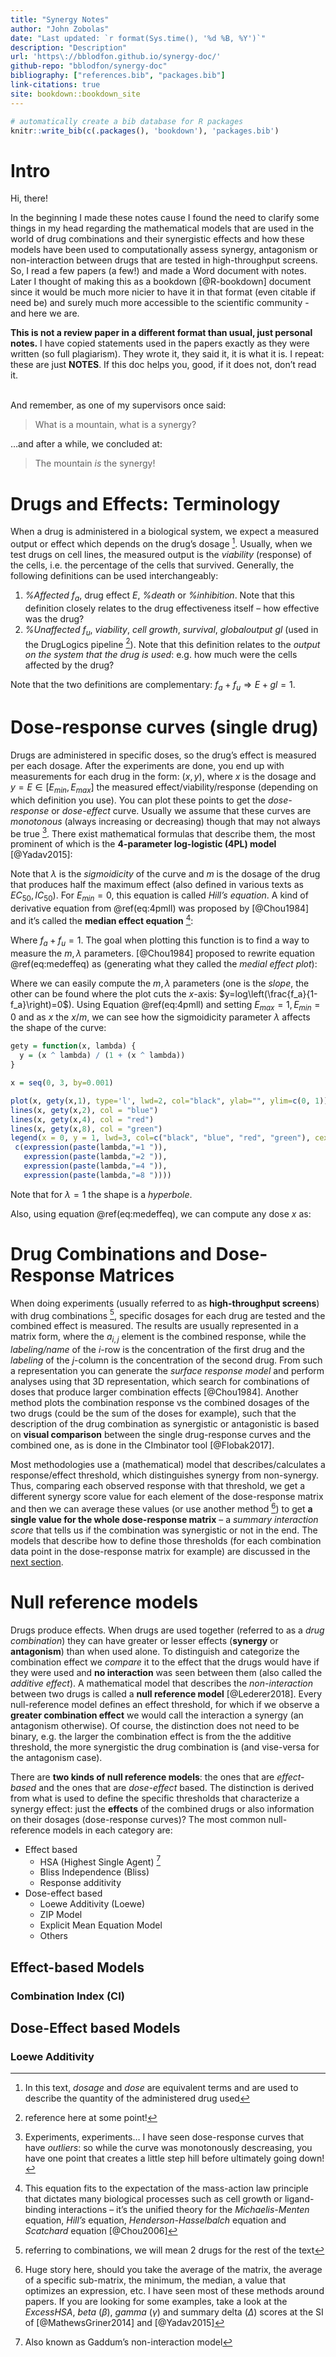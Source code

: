 ```yaml
---
title: "Synergy Notes"
author: "John Zobolas"
date: "Last updated: `r format(Sys.time(), '%d %B, %Y')`"
description: "Description"
url: 'https\://bblodfon.github.io/synergy-doc/'
github-repo: "bblodfon/synergy-doc"
bibliography: ["references.bib", "packages.bib"]
link-citations: true
site: bookdown::bookdown_site
---
```


```r
# automatically create a bib database for R packages
knitr::write_bib(c(.packages(), 'bookdown'), 'packages.bib')
```

# Intro {-}

Hi, there!

In the beginning I made these notes cause I found the need to clarify some things in my head regarding the mathematical models that are used in the world of drug combinations and their synergistic effects and how these models have been used to computationally assess synergy, antagonism or non-interaction between drugs that are tested in high-throughput screens. 
So, I read a few papers (a few!) and made a Word document with notes.
Later I thought of making this as a bookdown [@R-bookdown] document since it would be much more nicier to have it in that format (even citable if need be) and surely much more accessible to the scientific community - and here we are.

**This is not a review paper in a different format than usual, just personal notes.**
I have copied statements used in the papers exactly as they were written (so full plagiarism). They wrote it, they said it, it is what it is. I repeat: these are just **NOTES**. If this doc helps you, good, if it does not, don't read it.

</br>
And remember, as one of my supervisors once said:

> What is a mountain, what is a synergy?

...and after a while, we concluded at:

> The mountain *is* the synergy!

# Drugs and Effects: Terminology {-}

When a drug is administered in a biological system, we expect a measured output or effect which depends on the drug’s dosage ^[In this text, *dosage* and *dose* are equivalent terms and are used to describe the quantity of the administered drug used].
Usually, when we test drugs on cell lines, the measured output is the *viability* (response) of the cells, i.e. the percentage of the cells that survived. Generally, the following definitions can be used interchangeably:

  1. *%Affected* $f_a$, drug effect $E$, *%death* or *%inhibition*. Note that this definition closely relates to the drug effectiveness itself – how effective was the drug?
  2. *%Unaffected* $f_u$, *viability*, *cell growth*, *survival*, *globaloutput* $gl$ (used in the DrugLogics pipeline ^[reference here at some point!]). Note that this definition relates to the *output on the system that the drug is used*: e.g. how much were the cells affected by the drug?

Note that the two definitions are complementary: $f_a+f_u \Rightarrow E+gl=1$.

# Dose-response curves (single drug) {-}

Drugs are administered in specific doses, so the drug’s effect is measured per each dosage. 
After the experiments are done, you end up with measurements for each drug in the form: $(x,y)$, where $x$ is the dosage and $y=E \in [E_{min},E_{max}]$  the measured effect/viability/response (depending on which definition you use). 
You can plot these points to get the *dose-response* or *dose-effect* curve. 
Usually we assume that these curves are *monotonous* (always increasing or decreasing) though that may not always be true ^[Experiments, experiments... I have seen dose-response curves that have *outliers*: so while the curve was monotonously descreasing, you have one point that creates a little step hill before ultimately going down!]. 
There exist mathematical formulas that describe them, the most prominent of which is the **4-parameter log-logistic (4PL) model** [@Yadav2015]:

\begin{equation} 
  E = \frac{E_{min}+E_{max}\left(\frac{x}{m}\right)^\lambda}{1+\left(\frac{x}{m}\right)^\lambda}
  (\#eq:4pmll)
\end{equation}

Note that $\lambda$ is the *sigmoidicity* of the curve and $m$ is the dosage of the drug that produces half the maximum effect (also defined in various texts as $EC_{50},IC_{50}$). For $E_{min}=0$, this equation is called *Hill’s equation*. 
A kind of derivative equation from \@ref(eq:4pmll) was proposed by [@Chou1984] and it’s called the **median effect equation** ^[This equation fits to the expectation of the mass-action law principle that dictates many biological processes such as cell growth or ligand-binding interactions – it’s the unified theory for the *Michaelis-Menten* equation, *Hill's* equation, *Henderson-Hasselbalch* equation and *Scatchard* equation [@Chou2006]]:

\begin{equation} 
  \frac{f_a}{f_u} = \frac{y-E_{min}}{E_{max}-y}=\left(\frac{x}{m}\right)^\lambda
  (\#eq:medeffeq)
\end{equation}

Where $f_a+f_u=1$. 
The goal when plotting this function is to find a way to measure the $m,\lambda$ parameters. 
[@Chou1984] proposed to rewrite equation \@ref(eq:medeffeq) as (generating what they called the *medial effect plot*):

\begin{equation}
  log\left(\frac{f_a}{1-f_a}\right)=\lambda\log x-\lambda\log m
  (\#eq:medeffplot)
\end{equation}

Where we can easily compute the $m,\lambda$ parameters (one is the *slope*, the other can be found where the plot cuts the $x$-axis: $y=log\left(\frac{f_a}{1-f_a}\right)=0$). 
Using Equation \@ref(eq:4pmll) and setting $E_{max}=1,E_{min}=0$ and as $x$ the $x/m$, we can see how the sigmoidicity parameter $\lambda$ affects the shape of the curve:

```r
gety = function(x, lambda) {
  y = (x ^ lambda) / (1 + (x ^ lambda))
}

x = seq(0, 3, by=0.001)

plot(x, gety(x,1), type='l', lwd=2, col="black", ylab="", ylim=c(0, 1))
lines(x, gety(x,2), col = "blue") 
lines(x, gety(x,4), col = "red")
lines(x, gety(x,8), col = "green") 
legend(x = 0, y = 1, lwd=3, col=c("black", "blue", "red", "green"), cex = 1, 
 c(expression(paste(lambda,"=1 ")),
   expression(paste(lambda,"=2 ")),
   expression(paste(lambda,"=4 ")),
   expression(paste(lambda,"=8 "))))
```

Note that for $\lambda=1$ the shape is a *hyperbole*.

Also, using equation \@ref(eq:medeffeq), we can compute any dose $x$ as:

\begin{equation}
  x = m\left(\frac{f_a}{f_u}\right)^{1/\lambda} = m\left(\frac{y-E_{min}}{E_{max}-y}\right)^{1/\lambda}
  (\#eq:medeffeq2)
\end{equation}

# Drug Combinations and Dose-Response Matrices {-}

When doing experiments (usually referred to as **high-throughput screens**) with drug combinations ^[referring to combinations, we will mean 2 drugs for the rest of the text], specific dosages for each drug are tested and the combined effect is measured. 
The results are usually represented in a matrix form, where the $a_{i,j}$ element is the combined response, while the *labeling/name* of the $i$-row is the concentration of the first drug and the *labeling* of the $j$-column is the concentration of the second drug. 
From such a representation you can generate the *surface response model* and perform analyses using that 3D representation, which search for combinations of doses that produce larger combination effects [@Chou1984]. 
Another method plots the combination response vs the combined dosages of the two drugs (could be the sum of the doses for example), such that the description of the drug combination as synergistic or antagonistic is based on **visual comparison** between the single drug-response curves and the combined one, as is done in the CImbinator tool [@Flobak2017].

Most methodologies use a (mathematical) model that describes/calculates a response/effect threshold, which distinguishes synergy from non-synergy.
Thus, comparing each observed response with that threshold, we get a different synergy score value for each element of the dose-response matrix and then we can average these values (or use another method ^[Huge story here, should you take the average of the matrix, the average of a specific sub-matrix, the minimum, the median, a value that optimizes an expression, etc. I have seen most of these methods around papers. If you are looking for some examples, take a look at the *ExcessHSA*, *beta* ($\beta$), *gamma* ($\gamma$) and summary delta ($\Delta$) scores at the SI of [@MathewsGriner2014] and [@Yadav2015]]) to get **a single value for the whole dose-response matrix** – a *summary interaction score* that tells us if the combination was synergistic or not in the end. 
The models that describe how to define those thresholds (for each combination data point in the dose-response matrix for example) are discussed in the [next section](#nullRefModels).

# Null reference models {-#nullRefModels}

Drugs produce effects. 
When drugs are used together (referred to as a *drug combination*) they can have greater or lesser effects (**synergy** or **antagonism**) than when used alone. 
To distinguish and categorize the combination effect we *compare* it to the effect that the drugs would have if they were used and **no interaction** was seen between them (also called the *additive effect*). 
A mathematical model that describes the *non-interaction* between two drugs is called a **null reference model** [@Lederer2018]. 
Every null-reference model defines an effect threshold, for which if we observe a **greater combination effect** we would call the interaction a synergy (an antagonism otherwise). Of course, the distinction does not need to be binary, e.g. the larger the combination effect is from the the additive threshold, the more synergistic the drug combination is (and vise-versa for the antagonism case).

There are **two kinds of null reference models**: the ones that are *effect-based* and the ones that are *dose-effect* based. 
The distinction is derived from what is used to define the specific thresholds that characterize a synergy effect: just the **effects** of the combined drugs or also information on their dosages (dose-response curves)? The most common null-reference models in each category are:

- Effect based
  - HSA (Highest Single Agent) ^[Also known as Gaddum’s non-interaction model]
  - Bliss Independence (Bliss)
  - Response additivity
- Dose-effect based
  - Loewe Additivity (Loewe)
  - ZIP Model
  - Explicit Mean Equation Model
  - Others
  
## Effect-based Models {-#efbm}

### Combination Index (CI) {-#CI}

## Dose-Effect based Models {-#defm}

### Loewe Additivity {-}

